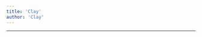 ```yaml
---
title: 'Clay'
author: 'Clay'
---
```


---

<CharacterInfo
    name='Clay'
    image='/assets/icons/otom/wiki media/chars/clay.png' 
    caption='por que você não vai jogar baseball?'
    icon='/assets/icons/otom/wiki media/icons/Clay.png'
    nickname='Clayton'
    pronouns='ele/dele'
    species='Massinha de modelar'
    voice='Johnatan o Animado'
    hobbies='N/A'
/>